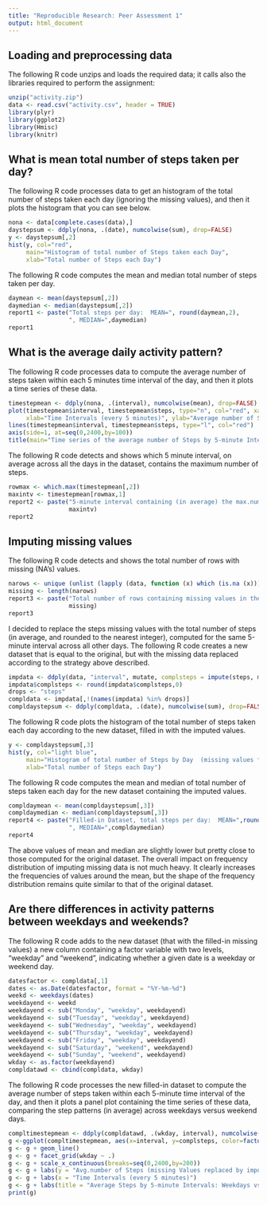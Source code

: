 ```yaml
---
title: "Reproducible Research: Peer Assessment 1"
output: html_document
---
```


## Loading and preprocessing data

The following R code unzips and loads the required data; it calls also the libraries required to perform the assignment:

```r
unzip("activity.zip")
data <- read.csv("activity.csv", header = TRUE)
library(plyr)
library(ggplot2)
library(Hmisc)
library(knitr)
```

## What is mean total number of steps taken per day?

The following R code processes data to get an histogram of the total number of steps taken each day (ignoring the missing values), and then it plots the histogram that you can see below.

```r
nona <- data[complete.cases(data),]
daystepsum <- ddply(nona, .(date), numcolwise(sum), drop=FALSE)
y <- daystepsum[,2]
hist(y, col="red", 
     main="Histogram of total number of Steps taken each Day",
     xlab="Total number of Steps each Day")
```

The following R code computes the mean and median total number of steps taken per day.

```r
daymean <- mean(daystepsum[,2])
daymedian <- median(daystepsum[,2])
report1 <- paste("Total steps per day:  MEAN=", round(daymean,2),
                 ", MEDIAN=",daymedian)
report1
```

## What is the average daily activity pattern?

The following R code processes data to compute the average number of steps taken within each 5 minutes time interval of the day, and then it plots a time series of these data.

```r
timestepmean <- ddply(nona, .(interval), numcolwise(mean), drop=FALSE)
plot(timestepmean$interval, timestepmean$steps, type="n", col="red", xaxt="n",
     xlab="Time Intervals (every 5 minutes)", ylab="Average number of Steps")
lines(timestepmean$interval, timestepmean$steps, type="l", col="red")
axis(side=1, at=seq(0,2400,by=100))
title(main="Time series of the average number of Steps by 5-minute Intervals")
```

The following R code detects and shows which 5 minute interval, on average across all the days in the dataset, contains the maximum number of steps.

```r
rowmax <- which.max(timestepmean[,2])
maxintv <- timestepmean[rowmax,1]
report2 <- paste("5-minute interval containing (in average) the max.number of steps=",
                 maxintv)
report2
```

## Imputing missing values

The following R code detects and shows the total number of rows with missing (NA's) values.

```r
narows <- unique (unlist (lapply (data, function (x) which (is.na (x)))))
missing <- length(narows)
report3 <- paste("Total number of rows containing missing values in the dataset=",
                 missing)
report3
```

I decided to replace the steps missing values with the total number of steps (in average, and rounded to the nearest integer), computed for the same 5-minute interval across all other days.
The following R code creates a new dataset that is equal to the original, but with the missing data replaced according to the strategy above described.

```r
impdata <- ddply(data, "interval", mutate, complsteps = impute(steps, mean))
impdata$complsteps <- round(impdata$complsteps,0)
drops <- "steps"
compldata <- impdata[,!(names(impdata) %in% drops)]
compldaystepsum <- ddply(compldata, .(date), numcolwise(sum), drop=FALSE)
```

The following R code plots the histogram of the total number of steps taken each day according to the new dataset, filled in with the imputed values.

```r
y <- compldaystepsum[,3]
hist(y, col="light blue", 
     main="Histogram of total number of Steps by Day  (missing values filled-in)",
     xlab="Total number of Steps each Day")
```

The following R code computes the mean and median of total number of steps taken each day for the new dataset containing the imputed values.

```r
compldaymean <- mean(compldaystepsum[,3])
compldaymedian <- median(compldaystepsum[,3])
report4 <- paste("Filled-in Dataset, total steps per day:  MEAN=",round(compldaymean,2),
                 ", MEDIAN=",compldaymedian)
report4
```

The above values of mean and median are slightly lower but pretty close to those computed for the original dataset. The overall impact on frequency distribution of imputing missing data is not much heavy. It clearly increases the frequencies of values around the mean, but the shape of the frequency distribution remains quite similar to that of the original dataset. 

## Are there differences in activity patterns between weekdays and weekends?

The following R code adds to the new dataset (that with the filled-in missing values) a new column containing a factor variable with two levels, "weekday" and "weekend", indicating whether a given date is a weekday or weekend day.

```r
datesfactor <- compldata[,1]
dates <- as.Date(datesfactor, format = "%Y-%m-%d")
weekd <- weekdays(dates)
weekdayend <- weekd
weekdayend <- sub("Monday", "weekday", weekdayend)
weekdayend <- sub("Tuesday", "weekday", weekdayend)
weekdayend <- sub("Wednesday", "weekday", weekdayend)
weekdayend <- sub("Thursday", "weekday", weekdayend)
weekdayend <- sub("Friday", "weekday", weekdayend)
weekdayend <- sub("Saturday", "weekend", weekdayend)
weekdayend <- sub("Sunday", "weekend", weekdayend)
wkday <- as.factor(weekdayend)
compldatawd <- cbind(compldata, wkday)
```

The following R code processes the new filled-in dataset to compute the average number of steps taken within each 5-minute time interval of the day, and then it plots a panel plot containing the time series of these data, comparing the step patterns (in average) across weekdays versus weekend days.

```r
compltimestepmean <- ddply(compldatawd, .(wkday, interval), numcolwise(mean), drop=FALSE)
g <-ggplot(compltimestepmean, aes(x=interval, y=complsteps, color=factor(wkday)))
g <- g + geom_line()
g <- g + facet_grid(wkday ~ .)
g <- g + scale_x_continuous(breaks=seq(0,2400,by=200))
g <- g + labs(y = "Avg.number of Steps (missing Values replaced by imputed Values)")
g <- g + labs(x = "Time Intervals (every 5 minutes)")
g <- g + labs(title = "Average Steps by 5-minute Intervals: Weekdays vs Weekend")
print(g)
```
